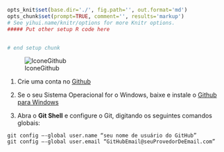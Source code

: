 ```r
opts_knit$set(base.dir='./', fig.path='', out.format='md')
opts_chunk$set(prompt=TRUE, comment='', results='markup')
# See yihui.name/knitr/options for more Knitr options.
##### Put other setup R code here


# end setup chunk
```

![IconeGithub](figuras/IconeGithub.jpg)


1) Crie uma conta no [Github](https://github.com/)

2) Se o seu Sistema Operacional for o Windows, baixe e instale o [Github para Windows](https://windows.github.com/)

3) Abra o **Git Shell** e configure o Git, digitando os seguintes comandos globais:
``` 
git config –-global user.name “seu nome de usuário do GitHub”
git config –-global user.email “GitHubEmail@seuProvedorDeEmail.com”
``` 
